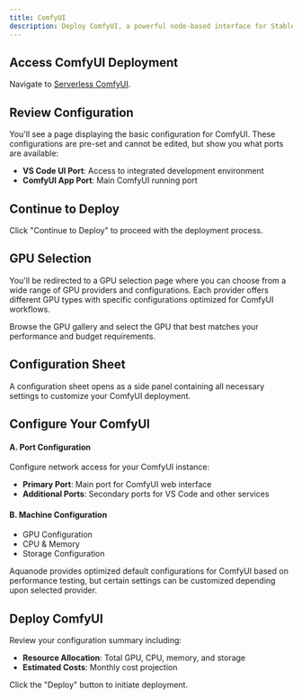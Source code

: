 ```yaml
---
title: ComfyUI
description: Deploy ComfyUI, a powerful node-based interface for Stable Diffusion, on Aquanode's optimized infrastructure with GPU acceleration.
---
```



<Steps>
<Step>

## Access ComfyUI Deployment

Navigate to [Serverless ComfyUI](https://console.aquanode.io/workloads/model-pipeline/serverless-comfyui).

</Step>
<Step>

## Review Configuration

You'll see a page displaying the basic configuration for ComfyUI. These configurations are pre-set and cannot be edited, but show you what ports are available:

- **VS Code UI Port**: Access to integrated development environment
- **ComfyUI App Port**: Main ComfyUI running port

</Step>
<Step>

## Continue to Deploy

Click "Continue to Deploy" to proceed with the deployment process.

</Step>
<Step>

## GPU Selection

You'll be redirected to a GPU selection page where you can choose from a wide range of GPU providers and configurations. Each provider offers different GPU types with specific configurations optimized for ComfyUI workflows.

Browse the GPU gallery and select the GPU that best matches your performance and budget requirements.

</Step>
<Step>

## Configuration Sheet

A configuration sheet opens as a side panel containing all necessary settings to customize your ComfyUI deployment.

</Step>
<Step>

## Configure Your ComfyUI

#### A. Port Configuration

Configure network access for your ComfyUI instance:

- **Primary Port**: Main port for ComfyUI web interface
- **Additional Ports**: Secondary ports for VS Code and other services

#### B. Machine Configuration

- GPU Configuration
- CPU & Memory
- Storage Configuration

Aquanode provides optimized default configurations for ComfyUI based on performance testing, but certain settings can be customized depending upon selected provider.

</Step>
<Step>

## Deploy ComfyUI

Review your configuration summary including:

- **Resource Allocation**: Total GPU, CPU, memory, and storage
- **Estimated Costs**: Monthly cost projection

Click the "Deploy" button to initiate deployment.

</Step>
</Steps>
